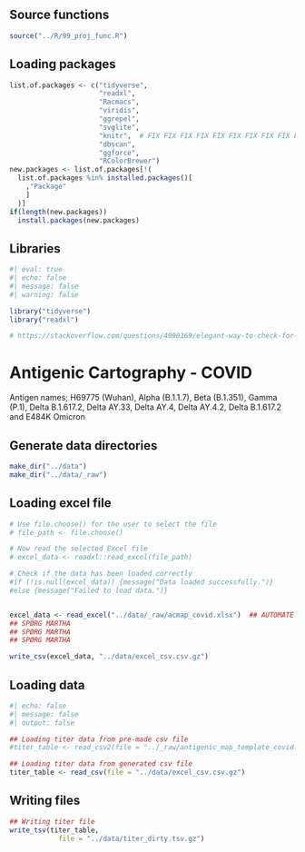 ## Source functions

```r
source("../R/99_proj_func.R")
```

## Loading packages

```r
list.of.packages <- c("tidyverse", 
                      "readxl", 
                      "Racmacs", 
                      "viridis", 
                      "ggrepel", 
                      "svglite", 
                      "knitr",  # FIX FIX FIX FIX FIX FIX FIX FIX FIX FIX FIX FIX FIX FIX FIX FIX FIX FIX FIX FIX FIX FIX FIX FIX FIX FIX FIX FIX FIX FIX FIX FIX FIX FIX FIX FIX FIX FIX FIX FIX FIX FIX FIX FIX FIX FIX FIX FIX FIX FIX FIX FIX FIX FIX FIX FIX FIX FIX FIX FIX FIX FIX FIX FIX FIX FIX FIX FIX FIX FIX FIX FIX FIX FIX FIX FIX FIX FIX FIX FIX FIX FIX FIX FIX FIX FIX FIX FIX FIX FIX FIX FIX FIX FIX FIX FIX FIX FIX FIX FIX FIX FIX FIX FIX FIX FIX FIX FIX FIX FIX FIX FIX FIX FIX FIX FIX FIX FIX FIX FIX FIX FIX FIX FIX FIX FIX FIX FIX FIX FIX FIX FIX FIX FIX FIX FIX FIX FIX FIX FIX FIX FIX FIX FIX FIX FIX FIX FIX FIX FIX FIX FIX FIX FIX FIX FIX FIX FIX FIX FIX FIX FIX FIX FIX FIX FIX FIX FIX FIX FIX FIX FIX FIX FIX FIX FIX FIX FIX FIX FIX FIX FIX FIX FIX FIX FIX FIX FIX FIX FIX FIX FIX FIX FIX FIX FIX FIX FIX FIX FIX FIX FIX FIX FIX FIX FIX FIX FIX FIX FIX FIX FIX FIX FIX FIX FIX FIX FIX FIX FIX FIX FIX FIX FIX FIX FIX FIX FIX FIX FIX FIX FIX FIX FIX FIX FIX FIX FIX FIX FIX FIX FIX FIX 
                      "dbscan", 
                      "ggforce", 
                      "RColorBrewer")
new.packages <- list.of.packages[!(
  list.of.packages %in% installed.packages()[
    ,"Package"
    ]
  )]
if(length(new.packages)) 
  install.packages(new.packages)
```



## Libraries

```r
#| eval: true
#| echo: false
#| message: false
#| warning: false

library("tidyverse")
library("readxl")

# https://stackoverflow.com/questions/4090169/elegant-way-to-check-for-missing-packages-and-install-them
```

# Antigenic Cartography - COVID

Antigen names; H69775 (Wuhan), Alpha (B.1.1.7), Beta (B.1.351), Gamma (P.1), Delta B.1.617.2, Delta AY.33, Delta AY.4, Delta AY.4.2, Delta B.1.617.2 and E484K Omicron

## Generate data directories
```r
make_dir("../data")
make_dir("../data/_raw")

```

## Loading excel file

```r

# Use file.choose() for the user to select the file
# file_path <- file.choose()

# Now read the selected Excel file
# excel_data <- readxl::read_excel(file_path)

# Check if the data has been loaded correctly
#if (!is.null(excel_data)) {message("Data loaded successfully.")} 
#else {message("Failed to load data.")}


excel_data <- read_excel("../data/_raw/acmap_covid.xlsx")  ## AUTOMATE
## SPØRG MARTHA
## SPØRG MARTHA
## SPØRG MARTHA

write_csv(excel_data, "../data/excel_csv.csv.gz")
```


## Loading data
```r
#| echo: false
#| message: false
#| output: false

## Loading titer data from pre-made csv file
#titer_table <- read_csv2(file = "../_raw/antigenic_map_template_covid.csv")

## Loading titer data from generated csv file
titer_table <- read_csv(file = "../data/excel_csv.csv.gz")


```

## Writing files
```r

## Writing titer file
write_tsv(titer_table,
            file = "../data/titer_dirty.tsv.gz")

```
